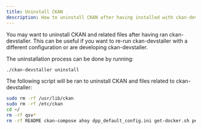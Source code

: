 ---
title: Uninstall CKAN
description: How to uninstall CKAN after having installed with ckan-devstaller
---

You may want to uninstall CKAN and related files after having ran ckan-devstaller. This can be useful if you want to re-run ckan-devstaller with a different configuration or are developing ckan-devstaller.

The uninstallation process can be done by running:

```bash
./ckan-devstaller uninstall
```

The following script will be ran to uninstall CKAN and files related to ckan-devstaller:

```bash
sudo rm -rf /usr/lib/ckan
sudo rm -rf /etc/ckan
cd ~/
rm -rf qsv*
rm -rf README ckan-compose ahoy dpp_default_config.ini get-docker.sh permissions.sql
```

